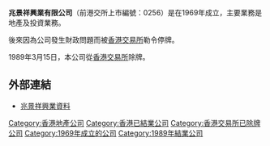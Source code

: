 '''兆景祥興業有限公司'''（前港交所上市編號：0256）是在1969年成立，主要業務是地產及投資業務。

後來因為公司發生財政問題而被[[香港交易所|香港交易所]]勒令停牌。

1989年3月15日，本公司從[[香港交易所|香港交易所]]除牌。

==外部連結==
*[http://www.webb-site.com/dbpub/orgdata.asp?p=6955&hide= 兆景祥興業資料]{{Wayback|url=http://www.webb-site.com/dbpub/orgdata.asp?p=6955&hide= |date=20111114045540 }} 

[[Category:香港地產公司|Category:香港地產公司]]
[[Category:香港已結業公司|Category:香港已結業公司]]
[[Category:香港交易所已除牌公司|Category:香港交易所已除牌公司]]
[[Category:1969年成立的公司|Category:1969年成立的公司]]
[[Category:1989年結業公司|Category:1989年結業公司]]